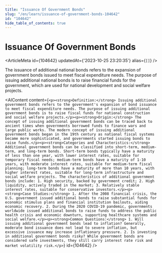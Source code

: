 ```yaml
---
title: "Issuance Of Government Bonds"
slug: "/en/learn/issuance-of-government-bonds-104642"
id: "104642"
hide_table_of_contents: true
---
```



# Issuance Of Government Bonds

<ArticleMeta id={104642} updatedAt={'2023-10-25 23:20:35'} alias={`[]`} />
<div className='border-solid border-b border-t-0 my-4 border-[var(--ifm-color-gray-300)]' />

The issuance of additional national bonds refers to the expansion of government bonds issued to meet fiscal expenditure needs. The purpose of issuing additional national bonds is to raise financial funds for the government, which are used for national development and social welfare projects.

<AIContent content={`<p><strong>Definition:</strong> Issuing additional government bonds refers to the government's expansion of bond issuance to meet fiscal expenditure needs. The purpose of issuing additional government bonds is to raise fiscal funds for national construction and social welfare projects.</p><p><strong>Origin:</strong> The concept of issuing additional government bonds can be traced back to ancient times when governments borrowed funds to finance wars and large public works. The modern concept of issuing additional government bonds began in the 19th century as national fiscal systems became more sophisticated, and governments started issuing bonds to raise funds.</p><p><strong>Categories and Characteristics:</strong> Additional government bonds can be classified into short-term, medium-term, and long-term bonds. Short-term bonds typically have a maturity of less than one year, with lower interest rates, suitable for temporary fiscal needs; medium-term bonds have a maturity of 1-10 years, with moderate interest rates, suitable for medium-term fiscal planning; long-term bonds have a maturity of more than 10 years, with higher interest rates, suitable for long-term infrastructure and social welfare projects. The characteristics of additional government bonds include: 1. High security, backed by government credit; 2. High liquidity, actively traded in the market; 3. Relatively stable interest rates, suitable for conservative investors.</p><p><strong>Case Studies:</strong> 1. After the 2008 financial crisis, the U.S. government issued additional bonds to raise substantial funds for economic stimulus plans and financial institution bailouts, aiding economic recovery. 2. During the 2020 COVID-19 pandemic, governments worldwide issued additional bonds to raise funds to address the public health crisis and economic downturn, supporting healthcare systems and social welfare.</p><p><strong>Common Questions:</strong> 1. Will issuing additional government bonds lead to inflation? Generally, moderate bond issuance does not lead to severe inflation, but excessive issuance may increase inflationary pressure. 2. Is investing in additional government bonds risky? While government bonds are considered safe investments, they still carry interest rate risk and market volatility risk.</p>`} id={104642} />
